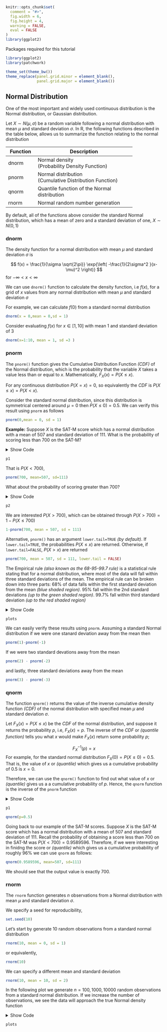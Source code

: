 
```r
knitr::opts_chunk$set(
  comment = "#>",
  fig.width = 6,
  fig.height = 4,
  warning = FALSE,
  eval = FALSE
)
library(ggplot2)
```


Packages required for this tutorial

```r
library(ggplot2)
library(patchwork)
```


```r
theme_set(theme_bw())
theme_replace(panel.grid.minor = element_blank(),
              panel.grid.major = element_blank())
```



## Normal Distribution

One of the most important and widely used continuous distribution is the Normal distribution, or Gaussian distribution.

Let $X \sim N(\mu,\sigma)$ be a random variable following a normal distribution with mean $\mu$ and standard deviation $\sigma$. In R, the following functions described in the table below, allows us to summarize the function relating to the normal distribution

+----------+----------------------------------------------+
| Function | Description                                  |
+==========+==============================================+
| dnorm    | Normal density\                              |
|          | (Probability Density Function)               |
+----------+----------------------------------------------+
| pnorm    | Normal distribution\                         |
|          | (Cumulative Distribution Function)           |
+----------+----------------------------------------------+
| qnorm    | Quantile function of the Normal distribution |
+----------+----------------------------------------------+
| rnorm    | Normal random number generation              |
+----------+----------------------------------------------+


By default, all of the functions above consider the standard Normal distribution, which has a mean of zero and a standard deviation of one, $X \sim N(0,1)$


### dnorm

The density function for a normal distribution with mean $\mu$ and standard deviation $\sigma$ is 

$$
f(x) = \frac{1}{\sigma \sqrt{2\pi}} \exp{\left(
-\frac{1}{2\sigma^2 }(x-\mu)^2
\right)}
$$
for $-\infty < x < \infty$

We can use `dnorm()` function to calculate the density function, i.e $f(x)$, for a grid of $x$ values from any normal distribution with mean $\mu$ and standard deviation $\sigma$

For example, we can calculate $f(0)$ from a standard normal distribution

```r
dnorm(x = 0,mean = 0,sd = 1)
```

Consider evaluating $f(x)$ for $x \in [1,10]$ with mean 1 and standard deviation of 3

```r
dnorm(x=1:10, mean = 1, sd =3 )
```


### pnorm

The `pnorm()` function gives the Cumulative Distribution Function *(CDF)* of the Normal distribution, which is the probability that the variable $X$ takes a value less than or equal to $x$.
Mathematically, $F_X(x) = P(X \leq x)$. 


For any continuous distribution $P(X = x)=0$, so equivalently the *CDF* is $P(X \leq x) = P(X < x)$.


Consider the standard normal distribution, since this distribution is symmetrical centered around $\mu=0$ then $P(X \leq 0) = 0.5$. We can verify this result using `pnorm` as follows

```r
pnorm(0,mean = 0, sd = 1)
```


**Example:** Suppose $X$ is the SAT-M score which has a normal distribution with a mean of 507 and standard deviation of 111. What is the probability of scoring less than 700 on the SAT-M?

<details>

<summary>Show Code</summary>

```r
prob1 <- round(pnorm(700, mean=507, sd=111) * 100,2)
p1 <- ggplot(data.frame(x = c(150,900)), aes(x)) +
  stat_function(fun = dnorm,
                geom = "line",
                xlim = c(150,900),
                args = list(
                  mean = 507,
                  sd = 111
                )) +
  stat_function(fun = dnorm,
                geom = "area",
                fill = 'steelblue',
                alpha =0.3,
                xlim = c(150, 700),
                args = list(
                  mean = 507,
                  sd = 111
                ))+
  annotate("text", x = 510, y = 0.0015, 
           label = paste0(prob1,'%'),
           size = 8)+
  geom_vline(xintercept = 700,linetype =2)+
  labs(x = '',y= 'Density')
```

</details>

```r
p1
```


That is $P(X < 700)$,

```r
pnorm(700, mean=507, sd=111)
```


What about the probability of scoring greater than 700?

<details>

<summary>Show Code</summary>

```r
prob2 <- round(pnorm(700, mean=507, sd=111,
                     lower.tail = FALSE)*100,2)

p2 <- ggplot(data.frame(x = c(150,900)), aes(x)) +
  stat_function(fun = dnorm,
                geom = "line",
                xlim = c(150,900),
                args = list(
                  mean = 507,
                  sd = 111
                )) +
  stat_function(fun = dnorm,
                geom = "area",
                fill = 'steelblue',
                alpha =0.3,
                xlim = c(700, 900),
                args = list(
                  mean = 507,
                  sd = 111
                ))+
  annotate("text", x = 738, y = 0.00017, 
           label = paste0(prob2,'%'),
           size=4.7)+
  geom_vline(xintercept = 700,linetype =2)+
  labs(x = '',y= 'Density')
```

</details>

```r
p2
```


We are interested $P(X > 700)$, which can be obtained through $P(X > 700) = 1- P(X \leq 700)$ 

```r
1-pnorm(700, mean = 507, sd = 111)
```

Alternative, `pnorm()` has an argument `lower.tail=TRUE` *(by default)*.
If `lower.tail=TRUE`, the probabilities $P(X \leq x)$ are returned.
Otherwise, if `lower.tail=FALSE`, $P(X > x)$  are returned

```r
pnorm(700, mean = 507, sd = 111, lower.tail = FALSE)
```


The Empirical rule *(also known as the 68-95-99.7 rule)* is a statistical rule stating that for a normal distribution, where most of the data will fall within three standard deviations of the mean. The empirical rule can be broken down into three parts: 68% of data falls within the first standard deviation from the mean *(blue shaded region)*. 95% fall within the 2nd standard deviations *(up to the green shaded region)*. 99.7% fall within third standard deviation *(up to the red shaded region)*


<details>

<summary>Show Code</summary>
```r
x_limits <- c(-4,4)
p1 <- ggplot(data.frame(x = x_limits), aes(x)) +
  stat_function(fun = dnorm,
                geom = "line",
                xlim = x_limits) +
  stat_function(fun = dnorm,
                geom = "area",
                fill = 'steelblue',
                alpha =0.3,
                xlim = c(-1, 1))+
  labs(x = '',y= 'Density')+
  annotate("text", x = 0.1, y = 0.15, 
           label = paste0(68,'%'),
           size=4.5)+
  scale_x_continuous(name = '',limits = x_limits,
                     breaks = -4:4)
```


```r
p2 <- ggplot(data.frame(x = x_limits), aes(x)) +
  stat_function(fun = dnorm,
                geom = "line",
                xlim = x_limits) +
  stat_function(fun = dnorm,
                geom = "area",
                fill = "green",
                alpha =0.3,
                xlim = c(-2, 2)) +
  labs(x = '',y= '')+
  annotate("text", x = 0, y = 0.15, 
           label = paste0(95,'%'),
           size=4.5)+
  scale_x_continuous(name = '',limits = x_limits,
                     breaks = -4:4)
```


```r
p3 <- ggplot(data.frame(x = x_limits), aes(x)) +  
  stat_function(fun = dnorm,
                geom = "line",
                xlim = x_limits) +
  stat_function(fun = dnorm,
                geom = "area",
                fill = "red",
                alpha = 0.3,
                xlim = c(-3, 3))+
  labs(x='',y='',)+
  annotate("text", x = 0.1, y = 0.15, 
           label = paste0(99.7,'%'),
           size=4.5)+
  scale_x_continuous(name = '',limits = x_limits,
                     breaks = -4:4)
```


```r
plots <- p1+p2+p3+plot_layout(ncol = 3)+
  plot_annotation(title = '69-95-98.7 Rule')

```

</details>

```r
plots
```

We can easily verify these results using `pnorm`. Assuming a standard Normal distribution if we were one stanard deviation away from the mean then 

```r
pnorm(1)-pnorm(-1)
```

If we were two standard devations away from the mean

```r
pnorm(2) - pnorm(-2)
```

and lastly, three standard deviations away from the mean 

```r
pnorm(3) - pnorm(-3)
```





### qnorm

The function `qnorm()` returns the value of the inverse cumulative density function *(CDF)* of the normal distribution with specified mean $\mu$ and standard deviation $\sigma$. 

Let $F_X(x) = P(X \leq x)$ be the *CDF* of the normal distribution, and suppose it returns the probability $p$, i.e, $F_X(x) = p$. The inverse of the *CDF* or *(quantile function)* tells you what $x$ would make $F_X(x)$ return some probability $p$;

$$F_X^{-1}(p) = x$$
For example, for the standard normal distribution
$F_X(0)=P(X \leq 0) = 0.5$. That is, the value of $x$ or *(quantile)* which gives us a cumulative probability of 0.5 is $x=0$. 

Therefore, we can use the `qnorm()` function to find out what value of $x$ or *(quantile)* gives us a
a cumulative probability of $p$. Hence, the `qnorm` function is the inverse of the `pnorm` function


<details>

<summary>Show Code</summary>

```r
x_limits <- c(-4,4)

p1 <- ggplot(data.frame(x = x_limits), aes(x)) +
  stat_function(fun = dnorm,
                geom = "line",
                xlim = x_limits) +
  stat_function(fun = dnorm,
                geom = "area",
                fill = 'steelblue',
                alpha =0.3,
                xlim = c(-4, 0))+
  geom_vline(xintercept = 0,linetype=2,color = '#cf5d55')+
  labs(x = '',y= 'Density')+
  annotate('text', x = -0.65, y = 0.17, 
           parse =TRUE,
           label = paste0(
             expression('F'[x]),'(0)==0.5') )+
  annotate('text',x = 0.77, y = 0.41,
           parse =TRUE,
           label = paste0(
             expression('F'[x]^{-1}),' *(0.5)==0'),
           color = '#cf5d55')+
  scale_x_continuous(name = '',limits = x_limits,
                     breaks = -4:4)

```

</details>

```r
p1
```

```r
qnorm(p=0.5)
```

Going back to our example of the SAT-M scores.
Suppose $X$ is the SAT-M score which has a normal distribution with a mean of 507 and standard deviation of 111.
Recall the probability of obtaining a score less than 700 on the SAT-M was $P(X < 700) = 0.9589596$. 
Therefore, if we were interesting in finidng the score or *(quantile)* which gives us a cumulative probability of roughly 96\% we can use `qnorm` as follows:

```r
qnorm(0.9589596, mean=507, sd=111)
```

We should see that the output value is exactly 700.



### rnorm

The `rnorm` function generates $n$ observations from a Normal distribution with mean $\mu$ and standard deviation $\sigma$.

We specify a seed for reproducibility,
```r
set.seed(10)
```

Let's start by generate 10 random observations from a standard normal distribution
```r
rnorm(10, mean = 0, sd = 1)
```

or equivalently,
```r
rnorm(10)
```

We can specify a different mean and standard deviation 

```r
rnorm(10, mean = 10, sd = 2)
```

In the following plot we generate $n=100,1000,10000$ random observations from a standard normal distribution.
If we increase the number of observations, we see the data will approach the true Normal density function 

<details>

<summary>Show Code</summary>
```r
p100 <- ggplot(data = data.frame(x=rnorm(100)),
               aes(x))+
  geom_histogram(aes(y = after_stat(density)),
                 colour = 1, fill = "steelblue",
                 alpha =0.3,
                 bins=30) +
  geom_density(linewidth = 1.2,
               linetype = 2,
               colour = 2)+
  labs(x= '',y = 'density')+
  facet_grid(~100)

p1000 <- ggplot(data = data.frame(x=rnorm(100)),
                aes(x))+
  geom_histogram(aes(y = after_stat(density)),
                 colour = 1, fill = "steelblue",
                 alpha = 0.3,bins=30) +
  geom_density(linewidth = 1.2,
               linetype = 2,
               colour = 2)+
  labs(x= '',y = '')+
  facet_grid(~1000)

p10000 <- ggplot(data = data.frame(x=rnorm(10000)),
                 aes(x))+
  geom_histogram(aes(y = after_stat(density)),
                 colour = 1, fill = "steelblue",
                 alpha = 0.3,bins=30) +
  geom_density(linewidth = 1.2,
               linetype = 2,
               colour = 2)+
  labs(x= '',y = '')+
  facet_grid(~10000)

plots <- p100 + p1000 + p10000 + plot_layout(ncol = 3)
```
</details>


```r
plots
```

